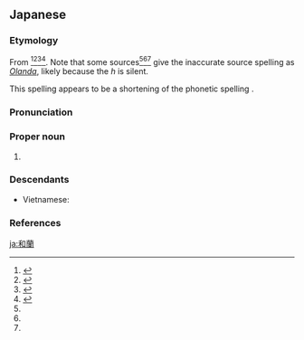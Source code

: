 ==Japanese==
{{ja-kanjitab|yomi=irr|お|らんだ}}

===Etymology===
From {{der|ja|pt|Holanda|sort=おらんだ||[[Holland]]}}<ref name="KDJ">{{R:Kokugo Dai Jiten}}</ref><ref name="DJS">{{R:Daijisen}}</ref><ref name="KJE">{{R:Kojien}}</ref><ref name="DJR">{{R:Daijirin}}</ref>. Note that some sources<ref name="KDJ"></ref><ref name="KJE"></ref><ref name="DJR"></ref> give the inaccurate {{etyl|pt|-}} source spelling as ''[[Olanda]]'', likely because the {{etyl|pt|-}} ''h'' is silent.

This spelling appears to be a shortening of the phonetic {{ateji}} spelling {{m|ja|和蘭陀}}.

===Pronunciation===
{{ja-pron|a=Ja-Oranda.ogg|acc=h|acc_ref=SMK5|y=i|オランダ}}

===Proper noun===
{{ja-pos|proper|オランダ}}

# {{rare spelling of|オランダ|lang=ja}}

===Descendants===
* Vietnamese: {{vi-l|Hoà Lan}}

===References===
<references/>

[[ja:和蘭]]